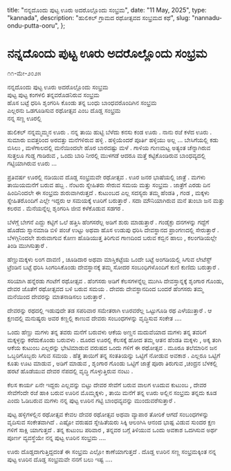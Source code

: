   title: "ನನ್ನದೊಂದು ಪುಟ್ಟ ಊರು ಅದರೊಲ್ಲೊಂದು ಸಂಭ್ರಮ",
  date: "11 May, 2025",
  type: "kannada",
  description: "ಹುಲಿಕಲ್ ಗ್ರಾಮದ ರಥೋತ್ಸವದ ಸಂಭ್ರಮದ ಕಥೆ",
  slug: "nannadu-ondu-putta-ooru",
};

# ನನ್ನದೊಂದು ಪುಟ್ಟ ಊರು ಅದರೊಲ್ಲೊಂದು ಸಂಭ್ರಮ

೧೧-ಮೇ-೨೦೨೫

ನನ್ನದೊಂದು ಪುಟ್ಟ ಊರು ಅದರೊಲ್ಲೊಂದು ಸಂಭ್ರಮ  
ಪುಟ್ಟ ಪುಟ್ಟ ಕಂಗಳಲಿ ತನ್ನವರೊಡನಿರುವ ಸಂಭ್ರಮ  
ಹೊಸ ಬಟ್ಟೆ ಧರಿಸಿ ಶೃಂಗರಿಸಿ ಕೊಂಡು ತನ್ನ ಬಂಧು ಬಾಂಧವರೊಂದಿಗಿನ ಸಂಭ್ರಮ  
ಎಲ್ಲರನು ಒಡಗೂಡಿಸುವ ರಥೋತ್ಸವ ಎಂಬ ದೊಡ್ಡ ಸಂಭ್ರಮ  
ನನ್ನ ಸಣ್ಣ ಊರಲ್ಲಿ

ಹುಲಿಕಲ್ ನನ್ನಮ್ಮಮ್ಮನ ಊರು . ನನ್ನ ತಾಯಿ ಹುಟ್ಟಿ ಬೆಳೆದು ಕನಸು ಕಂಡ ಊರು . ನಾನು ರಜೆ ಕಳೆದ ಊರು . ಸುಮಾರು ಐವತ್ತರಿಂದ ಅರವತ್ತು ಮನೆಗಳಿರುವ ಹಳ್ಳಿ . ಹಳ್ಳಿಯೆಂದರೆ ಪೂರ್ತಿ ಹಳ್ಳಿಯು ಅಲ್ಲ … ಬೇಸಿಗೆಯಲ್ಲಿ ಕಡು ಬಿಸಿಲು , ಮಳೆಗಾಲದಲ್ಲಿ ಮನೆಯಿಂದಲೇ ಹೊರ ಬಾರದಷ್ಟು ಮಳೆ . ಗಾಳಿಯ ಗುಣಮಟ್ಟ ಅತ್ಯಂತ ಚೆನ್ನಾಗಿರುವ ಸುತ್ತಲೂ ಗುಡ್ಡ ಗಾಡಿರುವ , ಒಂದು ಬಾರಿ ನೀರಲ್ಲಿ ಮುಳಗಡೆ ಆದರೂ ಮತ್ತೆ ಕಟ್ಟಿಕೊಂಡಿರುವ ಬಾಂಧವ್ಯದಲ್ಲಿ ಗಟ್ಟಿಯಾಗಿರುವ ಊರು …

ಪ್ರತಿವರ್ಷ ಊರಲ್ಲಿ ನಡಿಯುವ ದೊಡ್ಡ ಸಂಭ್ರಮವೇ ರಥೋತ್ಸವ . ಊರ ಜನರ ಭಾಷೆಯಲ್ಲಿ ಜಾತ್ರೆ . ಮಗಳು ತಾಯಿಯಮನೆಗೆ ಬರುವ ಹಬ್ಬ . ನೆಂಟರು ಸ್ನೇಹಿತರು ಸೇರುವ ಸಮಯ ಮತ್ತು ಸಂಭ್ರಮ . ಜಾತ್ರೆಗೆ ಎರಡು ದಿನ ಹಿಂದಿನಿಂದಲೇ ಈ ಸಂಭ್ರಮ ಶುರುವಾಗಿರುತ್ತದೆ . ಕುಟುಂಬದ ಎಲ್ಲ ಸದಸ್ಯರು ತಮ್ಮ ಹೆಂಡತಿ , ಗಂಡ , ಮಕ್ಕಳು ಸ್ನೇಹಿತರೊಂದಿಗೆ ಎಲ್ಲೇ ಇದ್ದರು ಆ ಸಮಯಕ್ಕೆ ಊರಿಗೆ ಬರುತ್ತಾರೆ . ಸದಾ ಮೌನಿಯಾಗಿರುವ ಮನೆ ತುಂಬಾ ಜನ ಮತ್ತು ಕಲರವ . ಮೆನೆಯನ್ನೆಲ್ಲ ಶೃಂಗರಿಸಿ ಜೀವ ಕಳೆಕೊಡುವ ಸಡಗರ .

ಬೆಳೆಗ್ಗೆ ಬೇಗನೆ ಎದ್ದು ಕಟ್ಟಿಗೆ ಒಲೆ ಹತ್ತಿಸಿ ಹೆಂಗಸರೆಲ್ಲ ಅಡಿಗೆ ಶುರು ಮಾಡುತ್ತಾರೆ . ಗಂಡೈಕ್ಳು ದನಗಳನ್ನು ಗದ್ದೆಗೆ ಹೊಡೆದು ಸ್ನಾನಮಾಡಿ ಬಿಳಿ ಪಂಚೆ ಉಟ್ಟು ಅಥವಾ ಹೊಸ ಉಡುಪು ಧರಿಸಿ ದೇವಸ್ಥಾನದ ಪ್ರಾಂಗಣದಲ್ಲಿ ಸೇರುತ್ತಾರೆ . ಬೆಳಗ್ಗಿನಿಂದಲೇ ಶುರುವಾಗುವ ಕೋಣ ಹೊಡಿಯುತ್ತ ತಿರಿಗುವ ಗಾಣದಿಂದ ಬರುವ ಕಬ್ಬಿನ ಹಾಲು , ಕಲಂಗಡಿಯಲ್ಲೇ ತಿಂಡಿ ಮುಗಿಸುತ್ತಾರೆ .

ಹೆಣ್ಣುಮಕ್ಕಳು ಲಂಗ ದಾವಣಿ , ಚೂಡಿದಾರ ಅಥವಾ ಮಾಸ್ತಿಕಟ್ಟೆಯ ಒಂದೇ ಬಟ್ಟೆ ಅಂಗಡಿಯಲ್ಲಿ ಸಿಗುವ ಲೇಟೆಸ್ಟ್ ಟ್ರೆಂಡಿನ ಬಟ್ಟೆ ಧರಿಸಿ ಸಿಂಗರಿಸಿಕೊಂಡು ದೇವಸ್ಥಾನಕ್ಕೆ ತಮ್ಮ ಸೋದರ ಸಂಬಂಧಿಗಳೊಂದಿಗೆ ಕುಣಿ ಕುಣಿದು ಬರುತ್ತಾರೆ .

ಸರಿಯಾಗಿ ಹನ್ನೆರಡು ಗಂಟೆಗೆ ರಥೋತ್ಸವ . ಹೆಂಗಸರು ಅಡಿಗೆ ಕೆಲಸಗಳನ್ನೆಲ್ಲ ಮುಗಿಸಿ ದೇವಸ್ತಾನ್ನಕ್ಕೆ ಶೃಂಗಾರ ಗೊಂಡು, ದೇವರ ಜೊತೆಗೆ ರಥೋತ್ಸವದ ಬಳಿ ಬರುವ ಸಮಯ . ದೇವರು ದೇವಸ್ಥಾನದಿಂದ ಬಂದರೆ ಹೆಂಗಸರು ತಮ್ಮ ಮನೆಯಿಂದ ದೇವರನ್ನು ಮಾತನಾಡಿಸಲು ಬರುತ್ತಾರೆ .

ದೇವರನ್ನು ರಥದಲ್ಲಿ ಇಡುವುದೇ ತಡ ಸಪರಿವಾರ ಸಮೇತರಾಗಿ ಊರವರೆಲ್ಲ ಒಟ್ಟುಗೂಡಿ ರಥ ಎಳೆಯುತ್ತಾರೆ . ಆ ಕ್ಷಣದಲ್ಲಿ ಮನುಷ್ಯರು ಅವರ ಕಣ್ಣಲ್ಲಿ ಕಾಣುವ ದೇವರು ಸಂಬಂಧಗಳನ್ನು ವೃದ್ಧಿಸುವ ಸಂಕೇತ ….

ಒಂದು ಹೆಣ್ಣು ಮಗಳು ತನ್ನ ತವರು ಮನೆಗೆ ಬರುವಳು ಆಕೆಯ ಅಣ್ಣನ ಮದುವೆಯಾದ ಮಗಳು ತನ್ನ ತವರಿಗೆ ಮಕ್ಕಳ್ಳನ್ನು ಕರೆದುಕೊಂಡು ಬರುವಳು . ದೂರದ ಊರಲ್ಲಿ ಕೆಲಸಕ್ಕೆ ಹೋದ ತಮ್ಮ ಆತನ ಹೆಂಡತಿ ಮಕ್ಕಳು , ಅಕ್ಕ ತಂಗಿ ಆಕೆಯ ಕುಟುಂಬ ಎಲ್ಲರನ್ನು ಭೇಟಿಮಾಡುವ ವರುಷದ ಒಂದು ಗಳಿಗೆ ಈ ರಥೋತ್ಸವ . ಮೂರೂ ತಲೆಮಾರಿನ ಜನ ಒಬ್ಬರಿಗೊಬ್ಬರು ಸಿಗುವ ಸಮಯ . ಹೆತ್ತ ತಾಯಿಗೆ ತನ್ನ ಸಂತತಿಯನ್ನು ಒಟ್ಟಿಗೆ ನೋಡುವ ಅವಕಾಶ . ಎಲ್ಲರೂ ಒಟ್ಟಿಗೆ ಕೂತು ಊಟ ಮಾಡುವ , ಅಡಿಗೆ ಮಾಡುವ , ಶೃಂಗಾರ ಗೊಂಡು ಒಟ್ಟಿಗೆ ಜಾತ್ರೆ ಪೂರಾ ತಿರುಗುವ ,ಚಂದ್ರನ ಬೆಳಕಲ್ಲಿ ಹರಟೆ ಹೊಡೆಯುವ ದೇವರ ನೆಪದಲ್ಲಿ ವೃದ್ಧಿ ಗೊಳ್ಳುತ್ತಿರುವ ನಂಟು .

ಕೆಲಸ ಕಾರ್ಯ ಏನೇ ಇದ್ದರು ಎಲ್ಲವನ್ನು ಬಿಟ್ಟು ದೇವರ ಸೇವೆಗೆ ಬರುವ ವಾಲಗ ಊದುವ ಕುಟುಂಬ , ದೇವರ ಸೇವೆಗೆಂದೇ ರಜೆ ಹಾಕಿ ಬರುವ ಊರಿನ ಮೊಮ್ಮಕ್ಕಳು , ತಾಯಿ ಮನೆಗೆ ತನ್ನ ಊರು ಅಲ್ಲಿನ ಸಂಭ್ರಮ ತನ್ನದು ಕೂಡ ಎಂದು ಓಡಿಬರುವ ಮಗಳು ನನ್ನ ಪುಟ್ಟ ಊರಿನ ಗಟ್ಟಿ ಬಾಂಧವ್ಯವನ್ನು ಮುಂದುವರೆಸುತ್ತಾರೆ .

ಪುಟ್ಟ ಹಳ್ಳಿಗಳಲ್ಲಿನ ರಥೋತ್ಸವ ಕೇವಲ ದೇವರ ರಥೋತ್ಸವ ಅಥವಾ ವ್ಯಾಪಾರ ತೋರಿಕೆ ಆಗದೆ ಸಂಬಂಧಗಳನ್ನು ವೃದಿಸುವ ಸಂಕೇತವಾಗಿದೆ . ಎಷ್ಟೋ ವರುಷದ ಸ್ನೇಹಿತೆಯರು ಸಿಕ್ಕಿ ಆಲಂಗಿಸಿ ಆನಂದ ಭಾಷ್ಪ ವಿಡುವ ಸುಂದರ ಕ್ಷಣ ಗಳಿಗೆ ಸಾಕ್ಷಿ ಯಾಗುತ್ತದೆ . ತನ್ನ ಕುಟುಂಬ ಪರಿವಾರ , ತನ್ನವರ ಬಗ್ಗೆ ತಿಳಿಯುವ ಒಂದು ಅವಕಾಶ ಒದಗಿಸುವ ಅರ್ಥ ಪೂರ್ಣ ವ್ಯವಸ್ಥೆಯೇ ನನ್ನ ಪುಟ್ಟ ಊರಿನ ಸಂಭ್ರಮ ….

ಊರು ದೊಡ್ಡದಾಗುತ್ತಿದ್ದದಂತೆ ಈ ಸಂಭ್ರಮ ಎಲ್ಲೋ ಕಾಣೆಯಾಗುತ್ತದೆ . ದೊಡ್ಡ ಊರಿನ ಸಣ್ಣ ಸಂಭ್ರಮಕ್ಕಿಂತ ನನ್ನ ಪುಟ್ಟ ಊರಿನ ದೊಡ್ಡ ಸಂಭ್ರಮವೇ ನನಗೆ ಬಲು ಇಷ್ಟ ….
